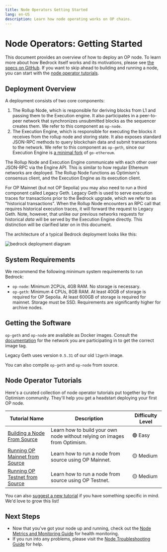 ```yaml
---
title: Node Operators Getting Started
lang: en-US
description: Learn how node operating works on OP chains.
---
```


# Node Operators: Getting Started

This document provides an overview of how to deploy an OP node. To learn more about how Bedrock itself works and its motivations, please see [the specs on GitHub](https://github.com/ethereum-optimism/optimism/tree/65ec61dde94ffa93342728d324fecf474d228e1f/specs). If you want to skip ahead to building and running a node, you can start with the [node operator tutorials](#node-operator-tutorials).

## Deployment Overview

A deployment consists of two core components:

1.  The Rollup Node, which is responsible for deriving blocks from L1 and passing them to the Execution engine. It also participates in a peer-to-peer network that synchronizes unsubmitted blocks as the sequencer creates them. We refer to this component as `op-node`.
2.  The Execution Engine, which is responsible for executing the blocks it receives from the rollup node and storing state. It also exposes standard JSON-RPC methods to query blockchain data and submit transactions to the network. We refer to this component as `op-geth`, since our Execution Engine is [a minimal fork](https://op-geth.optimism.io/) of `go-ethereum`.

The Rollup Node and Execution Engine communicate with each other over JSON-RPC via the Engine API. This is similar to how regular Ethereum networks are deployed. The Rollup Node functions as Optimism's consensus client, and the Execution Engine as its execution client.

For OP Mainnet (but not OP Sepolia) you may also need to run a third component called Legacy Geth. Legacy Geth is used to serve execution traces for transactions prior to the Bedrock upgrade, which we refer to as "historical transactions". When the Rollup Node encounters an RPC call that requires historical execution traces, it will forward the request to Legacy Geth. Note, however, that unlike our previous networks requests for historical *data* will be served by the Execution Engine directly. This distinction will be clarified later on in this document.

The architecture of a typical Bedrock deployment looks like this:

![bedrock deployment diagram](/img/guides/node-operators/bedrock-deployment.png)

## System Requirements

We recommend the following minimum system requirements to run Bedrock:

*   `op-node`: Minimum 2CPUs, 4GB RAM. No storage is necessary.
*   `op-geth`: Minimum 4 CPUs, 8GB RAM. At least 40GB of storage is required for OP Sepolia. At least 600GB of storage is required for mainnet. Storage must be SSD. Requirements are significantly higher for archive nodes.

## Getting the Software

`op-geth` and `op-node` are available as Docker images. Consult the [documentation](/chain/networks) for the network you are participating in to get the correct image tag.

Legacy Geth uses version `0.5.31` of our old `l2geth` image.

You can also compile `op-geth` and `op-node` from source.

## Node Operator Tutorials

Here's a curated collection of node operator tutorials put together by the Optimism community.
They'll help you get a headstart deploying your first OP node.

| Tutorial Name                                             | Description                                                               | Difficulty Level |
| --------------------------------------------------------- | ------------------------------------------------------------------------- | ---------------- |
| [Building a Node From Source](tutorials/node-from-source) | Learn how to build your own node without relying on images from Optimism. | 🟢 Easy          |
| [Running OP Mainnet from Source](tutorials/mainnet)       | Learn how to run a node from source using OP Mainnet.                     | 🟡 Medium        |
| [Running OP Testnet from Source](tutorials/testnet)       | Learn how to run a node from source using OP Testnet.                     | 🟡 Medium        |

You can also [suggest a new tutorial](https://github.com/ethereum-optimism/docs/issues/new?assignees=\&labels=tutorial%2Cdocumentation%2Ccommunity-request\&projects=\&template=suggest_tutorial.yaml\&title=%5BTUTORIAL%5D+Add+PR+title) if you have something specific in mind. We'd love to grow this list!

## Next Steps

*   Now that you've got your node up and running, check out the [Node Metrics and Monitoring Guide](metrics) for health monitoring.
*   If you run into any problems, please visit the [Node Troubleshooting Guide](node-troubleshooting) for help.
